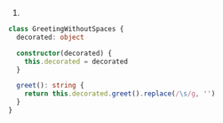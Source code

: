 1.
```ts
class GreetingWithoutSpaces {
  decorated: object

  constructor(decorated) {
    this.decorated = decorated
  }

  greet(): string {
    return this.decorated.greet().replace(/\s/g, '')
  }
}
```
